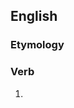 ==English==

===Etymology===
{{suffix|en|befit|eth}}

===Verb===
{{head|en|verb form}}

# {{en-archaic third-person singular of|befit}}